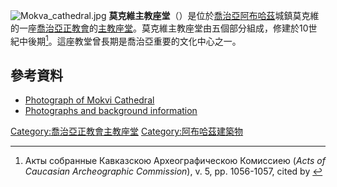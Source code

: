 [[File:Mokva_cathedral.jpg|thumb]]
'''莫克維主教座堂'''（{{lang-ka|მოქვის ეკლესია}}）是位於[[喬治亞|喬治亞]][[阿布哈茲|阿布哈茲]]城鎮莫克維的一座[[喬治亞正教會|喬治亞正教會]]的[[主教座堂|主教座堂]]。莫克維主教座堂由五個部分組成，修建於10世紀中後期<ref name = "akak">Акты собранные Кавказскою Археографическою Комиссиею (''Acts of Caucasian Archeographic Commission''), v. 5, pp. 1056-1057, cited by {{cite book |title= По обе стороны Большого Кавказа. Сборник документов (1-я половина XIX века). Том II. |last= Экзеков|first= Мусса|year= 2012|publisher= Питер|isbn= 9785459008906|pages= 570–572}}</ref>。這座教堂曾長期是喬治亞重要的文化中心之一。

== 參考資料 ==
{{reflist}}
*[https://web.archive.org/web/20150924150345/http://www.panoramio.com/photo/953516 Photograph of Mokvi Cathedral]
*[https://web.archive.org/web/20120207011350/http://www.abkhazian-churches.ru/mokva.html Photographs and background information] {{Link language|ru|Russian}}

[[Category:喬治亞正教會主教座堂|Category:喬治亞正教會主教座堂]]
[[Category:阿布哈茲建築物|Category:阿布哈茲建築物]]